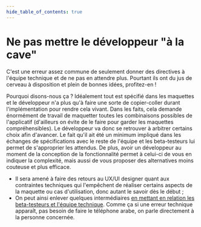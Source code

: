 ```yaml
---
hide_table_of_contents: true
---
```


# Ne pas mettre le développeur "à la cave"

C'est une erreur assez commune de seulement donner des directives à l'équipe technique et de ne pas en attendre plus. Pourtant ils ont du jus de cerveau à disposition et plein de bonnes idées, profitez-en !

Pourquoi disons-nous ça ? Idéalement tout est spécifié dans les maquettes et le développeur n'a plus qu'à faire une sorte de copier-coller durant l'implémentation pour rendre cela vivant. Dans les faits, cela demande énormément de travail de maquetter toutes les combinaisons possibles de l'applicatif (d'ailleurs on évite de le faire pour garder les maquettes compréhensibles). Le développeur va donc se retrouver à arbitrer certains choix afin d'avancer. Le fait qu'il ait été un minimum impliqué dans les échanges de spécifications avec le reste de l'équipe et les beta-testeurs lui permet de s'approprier les attendus. De plus, avoir un développeur au moment de la conception de la fonctionnalité permet à celui-ci de vous en indiquer la complexité, mais aussi de vous proposer des alternatives moins couteuse et plus efficace.

- Il sera amené à faire des retours au UX/UI designer quant aux contraintes techniques qui l'empêchent de réaliser certains aspects de la maquette ou cas d'utilisation, donc autant le savoir dès le début ;
- On peut ainsi enlever quelques intermédiaires [en mettant en relation les beta-testeurs et l'équipe technique](/docs/monitoring/). Comme ça si une erreur technique apparaît, pas besoin de faire le téléphone arabe, on parle directement à la personne concernée.
